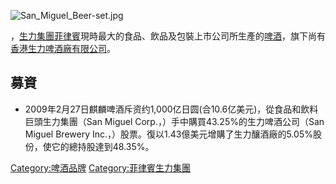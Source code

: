 {{Unreferenced|time=2015-09-22T16:04:23+00:00}} 
[[File:San_Miguel_Beer-set.jpg|thumb]]
{{otheruses|生力啤酒 (消歧義)}}
{{commonscat|San Miguel Brewery}}

{{engname|生力啤酒|''San Miguel Brewery''}}，[[生力集團|生力集團]][[菲律賓|菲律賓]]現時最大的食品、飲品及包裝上市公司所生產的[[啤酒|啤酒]]，旗下尚有[[香港生力啤酒廠有限公司|香港生力啤酒廠有限公司]]。

== 募資 ==
* 2009年2月27日麒麟啤酒斥资约1,000亿日圆(合10.6亿美元)，從食品和飲料巨頭生力集團（San Miguel Corp.，{{Pse|SMCB}}）手中購買43.25%的生力啤酒公司（San Miguel Brewery Inc.，{{Pse|SMB}}）股票。復以1.43億美元增購了生力釀酒廠的5.05%股份，使它的總持股達到48.35%。

{{DEFAULTSORT:SMB}}
[[Category:啤酒品牌|Category:啤酒品牌]]
[[Category:菲律賓生力集團|Category:菲律賓生力集團]]
{{Drink-stub}}